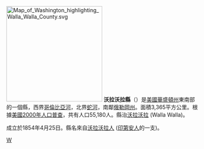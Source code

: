 [[File:Map_of_Washington_highlighting_Walla_Walla_County.svg|250px]]
'''沃拉沃拉縣'''（{{lang-en|Walla Walla County}}）是[[美國|美國]][[華盛頓州|華盛頓州]]東南部的一個縣，西界[[哥倫比亞河|哥倫比亞河]]，北界[[蛇河|蛇河]]，南鄰[[俄勒岡州|俄勒岡州]]。面積3,365平方公里。根據[[美國2000年人口普查|美國2000年人口普查]]，共有人口55,180人。縣治[[沃拉沃拉_(華盛頓州)|沃拉沃拉]] (Walla Walla)。

成立於1854年4月25日。縣名來自[[沃拉沃拉人|沃拉沃拉人]] ([[印第安人|印第安人]]的一支)。
{{Washington}}

[[Category:华盛顿州行政区划|W]]